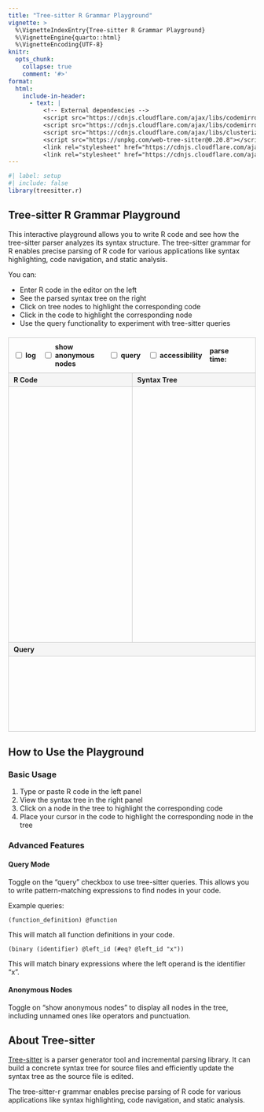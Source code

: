 ```yaml
---
title: "Tree-sitter R Grammar Playground"
vignette: >
  %\VignetteIndexEntry{Tree-sitter R Grammar Playground}
  %\VignetteEngine{quarto::html}
  %\VignetteEncoding{UTF-8}
knitr:
  opts_chunk:
    collapse: true
    comment: '#>'
format:
  html:
    include-in-header:
      - text: |
          <!-- External dependencies -->
          <script src="https://cdnjs.cloudflare.com/ajax/libs/codemirror/5.65.13/codemirror.min.js"></script>
          <script src="https://cdnjs.cloudflare.com/ajax/libs/codemirror/5.65.13/mode/r/r.min.js"></script>
          <script src="https://cdnjs.cloudflare.com/ajax/libs/clusterize.js/0.18.0/clusterize.min.js"></script>
          <script src="https://unpkg.com/web-tree-sitter@0.20.8"></script>
          <link rel="stylesheet" href="https://cdnjs.cloudflare.com/ajax/libs/codemirror/5.65.13/codemirror.min.css">
          <link rel="stylesheet" href="https://cdnjs.cloudflare.com/ajax/libs/codemirror/5.65.13/theme/idea.min.css">
---
```


```r
#| label: setup
#| include: false
library(treesitter.r)
```

## Tree-sitter R Grammar Playground

This interactive playground allows you to write R code and see how the tree-sitter parser analyzes its syntax structure. The tree-sitter grammar for R enables precise parsing of R code for various applications like syntax highlighting, code navigation, and static analysis.

You can:

- Enter R code in the editor on the left
- See the parsed syntax tree on the right
- Click on tree nodes to highlight the corresponding code
- Click in the code to highlight the corresponding node
- Use the query functionality to experiment with tree-sitter queries

```{=html}
<div class="playground">
  <div class="playground-header">
    <div class="playground-controls">
      <div class="control-item">
        <input id="logging-checkbox" type="checkbox">
        <label for="logging-checkbox">log</label>
      </div>

      <div class="control-item">
        <input id="anonymous-nodes-checkbox" type="checkbox">
        <label for="anonymous-nodes-checkbox">show anonymous nodes</label>
      </div>

      <div class="control-item">
        <input id="query-checkbox" type="checkbox">
        <label for="query-checkbox">query</label>
      </div>

      <div class="control-item">
        <input id="accessibility-checkbox" type="checkbox">
        <label for="accessibility-checkbox">accessibility</label>
      </div>

      <div class="control-item">
        <label for="update-time">parse time: </label>
        <span id="update-time"></span>
      </div>
    </div>
  </div>

  <div class="playground-body">
    <!-- Code editor section -->
    <div class="playground-section code-section">
      <div class="playground-section-header">R Code</div>
      <div id="code-container" class="playground-section-content"></div>
    </div>

    <!-- Syntax tree section -->
    <div class="playground-section tree-section">
      <div class="playground-section-header">Syntax Tree</div>
      <div id="tree-container" class="playground-section-content"></div>
    </div>
  </div>

  <!-- Query section -->
  <div class="playground-section query-section">
    <div class="playground-section-header">Query</div>
    <div id="query-container" class="playground-section-content"></div>
  </div>
</div>
```

```{=html}
<style>
/* Basic playground CSS */
:root {
  --primary-color: #0550ae;
  --bg-color: #ffffff;
  --text-color: #333333;
  --border-color: #cccccc;
  --highlight-color: #e3f2fd;
  --error-color: #f44336;
}

.playground {
  display: flex;
  flex-direction: column;
  height: 800px;
  min-height: 700px;
  font-family: -apple-system, BlinkMacSystemFont, "Segoe UI", Roboto, Helvetica, Arial, sans-serif;
  margin: 20px 0;
  border: 1px solid var(--border-color);
}

.playground-header {
  padding: 10px;
  font-size: 16px;
  font-weight: bold;
  border-bottom: 1px solid var(--border-color);
  display: flex;
  justify-content: space-between;
  align-items: center;
}

.playground-controls {
  display: flex;
  gap: 15px;
  align-items: center;
  font-size: 14px;
}

.control-item {
  display: flex;
  align-items: center;
  gap: 4px;
}

.playground-body {
  display: flex;
  flex: 1;
  overflow: hidden;
}

.playground-section {
  display: flex;
  flex-direction: column;
  overflow: hidden;
  border-right: 1px solid var(--border-color);
}

.playground-section:last-child {
  border-right: none;
}

.playground-section-header {
  padding: 5px 10px;
  background-color: #f5f5f5;
  border-bottom: 1px solid var(--border-color);
  font-weight: bold;
  font-size: 14px;
}

.playground-section-content {
  flex: 1;
  overflow: auto;
  position: relative;
}

/* Code editor section */
.code-section {
  width: 50%;
}

/* Tree output section */
.tree-section {
  width: 50%;
}

/* Optional query section */
.query-section {
  width: 100%;
  height: 180px;
  flex: 0 0 auto;
  border-top: 1px solid var(--border-color);
  border-right: none;
}

/* Tree nodes */
.tree-row {
  padding: 2px 0;
  cursor: pointer;
  font-family: monospace;
  font-size: 12px;
  white-space: nowrap;
}

.tree-row:hover {
  background-color: var(--highlight-color);
}

.tree-row.cursor-highlighted {
  background-color: #e8f0fe;
  border-radius: 3px;
  font-weight: bold;
}

.field-name {
  color: #9a6700;
}

.node-type {
  color: #004d40;
}

.anonymous-node-type {
  color: #7d7d7d;
  font-style: italic;
}

.tree-node-position {
  color: #7d7d7d;
  font-size: 80%;
}

/* CodeMirror customizations */
.CodeMirror {
  height: 100%;
  font-family: monospace;
  font-size: 14px;
}

/* Error message */
.error-message {
  color: var(--error-color);
  padding: 10px;
  font-family: monospace;
  white-space: pre-wrap;
  font-size: 14px;
}

/* Query captures */
.capture-node {
  background-color: rgba(86, 156, 214, 0.2);
}

#update-time {
  font-family: monospace;
  min-width: 40px;
  display: inline-block;
}

/* Media queries for responsive layout */
@media (max-width: 768px) {
  .playground-body {
    flex-direction: column;
  }

  .code-section, .tree-section {
    width: 100%;
    height: 50%;
  }

  .playground-section {
    border-right: none;
    border-bottom: 1px solid var(--border-color);
  }

  .playground-section:last-child {
    border-bottom: none;
  }
}
</style>
```

```{=html}
<script>
// DOM elements we'll use
let codeEditor, tree, codeContainer, treeContainer, queryContainer, queryEditor;
// UI control elements
let loggingCheckbox, anonymousNodesCheckbox, queryCheckbox, accessibilityCheckbox, updateTimeSpan;
// Libraries we depend on
// The tree-sitter objects we'll use
let parser, rLanguage;

// Wait for page to load then initialize the playground
document.addEventListener('DOMContentLoaded', async function() {
  try {
    // Get the DOM elements
    codeContainer = document.getElementById('code-container');
    treeContainer = document.getElementById('tree-container');
    queryContainer = document.getElementById('query-container');
    loggingCheckbox = document.getElementById('logging-checkbox');
    anonymousNodesCheckbox = document.getElementById('anonymous-nodes-checkbox');
    queryCheckbox = document.getElementById('query-checkbox');
    accessibilityCheckbox = document.getElementById('accessibility-checkbox');
    updateTimeSpan = document.getElementById('update-time');

    // Initialize tree-sitter library with explicit path to web-tree-sitter WASM
    await TreeSitter.init({
      locateFile() {
        return 'https://unpkg.com/web-tree-sitter@0.20.8/tree-sitter.wasm';
      }
    });

    // Create parser
    parser = new TreeSitter();

    // Load the R language WASM file
    console.log('Web-tree-sitter initialized, loading R grammar...');

    // Use the same CDN approach as we do for the main tree-sitter WASM file
    console.log('Loading R grammar from CDN...');

    let rLanguage;
    try {
      // Use unpkg CDN to load the @davisvaughan/tree-sitter-r package's WASM file
      // This avoids path issues completely by using an absolute URL
      const wasmUrl = 'https://unpkg.com/@davisvaughan/tree-sitter-r@latest/tree-sitter-r.wasm';
      console.log('Attempting to load grammar from CDN:', wasmUrl);
      rLanguage = await TreeSitter.Language.load(wasmUrl);
      console.log('Successfully loaded R grammar from CDN');
    } catch (e) {
      console.error('Failed to load grammar from CDN:', e);

      // Fallback to local paths if CDN fails
      try {
        // Try relative paths as fallback
        const localWasmPath = '../playground/assets/tree-sitter-r.wasm';
        console.log('Attempting to load grammar locally:', localWasmPath);
        rLanguage = await TreeSitter.Language.load(localWasmPath);
        console.log('Successfully loaded R grammar from local path');
      } catch (e2) {
        console.error('All loading attempts failed:', e2);
        displayError('Failed to load R grammar. Check console for details.');
        throw e2;
      }
    }

    // Set language for parser
    parser.setLanguage(rLanguage);

    // Create code editor
    codeEditor = CodeMirror(codeContainer, {
      mode: 'r',
      lineNumbers: true,
      showCursorWhenSelecting: true,
      tabSize: 2,
      theme: 'default',
      value: 'foo <- function(\n  bar = 1,\n  baz = 2\n) {\n  list(bar, baz)\n}'
    });

    // Create query editor
    queryEditor = CodeMirror(queryContainer, {
      mode: 'text',
      lineNumbers: false,
      tabSize: 2,
      theme: 'default',
      placeholder: 'Enter a tree-sitter query...'
    });

    // Set up event handlers
    codeEditor.on('changes', debounce(parseCode, 250));
    codeEditor.on('cursorActivity', debounce(handleCursorMovement, 150));
    queryEditor.on('changes', debounce(runQuery, 250));

    // Set up checkbox event handlers
    loggingCheckbox.addEventListener('change', function() {
      console.log('Logging ' + (this.checked ? 'enabled' : 'disabled'));
    });

    anonymousNodesCheckbox.addEventListener('change', function() {
      parseCode(); // Re-render tree with/without anonymous nodes
    });

    queryCheckbox.addEventListener('change', function() {
      document.getElementById('query-container').style.visibility =
        this.checked ? 'visible' : 'hidden';
    });

    // Initial parse
    parseCode();
  } catch (error) {
    console.error('Error initializing playground:', error);
    displayError('Failed to initialize playground: ' + error.message);
  }
});

// Parse current code and update the tree
function parseCode() {
  try {
    const code = codeEditor.getValue();
    const startTime = performance.now();

    // Parse the code
    tree = parser.parse(code);

    // Calculate parse time
    const endTime = performance.now();
    const parseTime = endTime - startTime;
    if (updateTimeSpan) {
      updateTimeSpan.textContent = parseTime.toFixed(1) + 'ms';
    }

    // Render the tree
    renderTree(tree.rootNode);
  } catch (error) {
    console.error('Error parsing code:', error);
    displayError('Error parsing code: ' + error.message);
  }
}

// Run a query on the current code
function runQuery() {
  if (!tree) return;

  try {
    const queryString = queryEditor.getValue().trim();

    if (!queryString) {
      parseCode(); // Re-render without query highlighting
      return;
    }

    const language = parser.getLanguage();
    const query = language.query(queryString);
    const matches = query.matches(tree.rootNode);

    // Highlight matching nodes in the code
    highlightMatches(matches);

    // Render tree with highlighting
    renderTree(tree.rootNode, matches);
  } catch (error) {
    console.error('Error running query:', error);
    displayError('Error in query: ' + error.message);
  }
}

function highlightMatches(matches) {
  // Clear previous highlights
  codeEditor.getAllMarks().forEach(m => m.clear());

  // Add new highlights
  matches.forEach(match => {
    match.captures.forEach(capture => {
      const { node } = capture;
      const start = { line: node.startPosition.row, ch: node.startPosition.column };
      const end = { line: node.endPosition.row, ch: node.endPosition.column };

      codeEditor.markText(start, end, {
        className: `capture-${capture.name || 'node'}`
      });
    });
  });
}

// Render the syntax tree
function renderTree(rootNode, matches = []) {
  if (!treeContainer) return;

  treeContainer.innerHTML = '';

  const cursor = tree.walk();

  // Create a document fragment for better performance
  const fragment = document.createDocumentFragment();

  function renderNode(depth = 0) {
    // Check if this node is highlighted by a query match
    const isHighlighted = matches.some(match =>
      match.captures.some(capture => capture.node.id === cursor.currentNode.id)
    );

    // Skip anonymous nodes if checkbox is not checked
    if (!cursor.nodeIsNamed && !anonymousNodesCheckbox.checked) {
      if (cursor.gotoFirstChild()) {
        do {
          renderNode(depth);
        } while (cursor.gotoNextSibling());
        cursor.gotoParent();
      }
      return;
    }

    const displayName = cursor.nodeIsNamed ? cursor.nodeType : `"${cursor.nodeType}"`;
    const start = cursor.startPosition;
    const end = cursor.endPosition;

    const row = document.createElement('div');
    row.className = isHighlighted ? 'tree-row highlighted' : 'tree-row';
    row.style.marginLeft = (depth * 12) + 'px';
    row.dataset.startRow = start.row;
    row.dataset.startColumn = start.column;
    row.dataset.endRow = end.row;
    row.dataset.endColumn = end.column;
    row.dataset.id = cursor.currentNode.id;

    const nodeType = document.createElement('span');
    nodeType.className = cursor.nodeIsNamed ? 'node-type' : 'anonymous-node-type';
    nodeType.textContent = displayName;
    row.appendChild(nodeType);

    const position = document.createElement('span');
    position.className = 'tree-node-position';
    position.textContent = ` [${start.row},${start.column} - ${end.row},${end.column}]`;
    row.appendChild(position);

    // Add event listener to highlight the corresponding code when clicked
    row.addEventListener('click', () => {
      codeEditor.focus();
      codeEditor.setSelection(
        { line: start.row, ch: start.column },
        { line: end.row, ch: end.column }
      );
    });

    fragment.appendChild(row);

    if (cursor.gotoFirstChild()) {
      do {
        renderNode(depth + 1);
      } while (cursor.gotoNextSibling());
      cursor.gotoParent();
    }
  }

  renderNode();
  treeContainer.appendChild(fragment);
}

// Helper function to display errors
function displayError(message) {
  const errorDiv = document.createElement('div');
  errorDiv.className = 'error-message';
  errorDiv.textContent = message;

  treeContainer.innerHTML = '';
  treeContainer.appendChild(errorDiv);
}

// Debounce function to limit how often a function is called
function debounce(func, wait) {
  let timeout;
  return function() {
    const context = this;
    const args = arguments;
    clearTimeout(timeout);
    timeout = setTimeout(() => func.apply(context, args), wait);
  };
}

// Handle cursor movement to highlight corresponding tree node
function handleCursorMovement() {
  if (!tree) return;

  const cursor = codeEditor.getCursor();
  const lineNumber = cursor.line;
  const column = cursor.ch;

  // Remove any existing highlights
  const highlighted = treeContainer.querySelectorAll('.tree-row.cursor-highlighted');
  highlighted.forEach(el => el.classList.remove('cursor-highlighted'));

  // Find all nodes that contain this position
  const treeRows = treeContainer.querySelectorAll('.tree-row');
  let bestMatch = null;
  let smallestSize = Infinity;

  treeRows.forEach(row => {
    const startRow = parseInt(row.dataset.startRow, 10);
    const startCol = parseInt(row.dataset.startColumn, 10);
    const endRow = parseInt(row.dataset.endRow, 10);
    const endCol = parseInt(row.dataset.endColumn, 10);

    // Check if position is within this node
    const containsPosition =
      (startRow < lineNumber || (startRow === lineNumber && startCol <= column)) &&
      (endRow > lineNumber || (endRow === lineNumber && endCol >= column));

    if (containsPosition) {
      // Calculate size of node (rough estimate by characters)
      const size = (endRow - startRow) * 1000 + (endCol - startCol);
      if (size < smallestSize) {
        bestMatch = row;
        smallestSize = size;
      }
    }
  });

  // Highlight the smallest node that contains the cursor
  if (bestMatch) {
    bestMatch.classList.add('cursor-highlighted');
    // Ensure it's visible in the viewport
    bestMatch.scrollIntoView({ behavior: 'smooth', block: 'center' });
  }
}
</script>
```

## How to Use the Playground

### Basic Usage

1. Type or paste R code in the left panel
2. View the syntax tree in the right panel
3. Click on a node in the tree to highlight the corresponding code
4. Place your cursor in the code to highlight the corresponding node in the tree

### Advanced Features

#### Query Mode

Toggle on the "query" checkbox to use tree-sitter queries. This allows you to write pattern-matching expressions to find nodes in your code.

Example queries:

```
(function_definition) @function
```

This will match all function definitions in your code.

```
(binary (identifier) @left_id (#eq? @left_id "x"))
```

This will match binary expressions where the left operand is the identifier "x".

#### Anonymous Nodes

Toggle on "show anonymous nodes" to display all nodes in the tree, including unnamed ones like operators and punctuation.

## About Tree-sitter

[Tree-sitter](https://tree-sitter.github.io/tree-sitter/) is a parser generator tool and incremental parsing library. It can build a concrete syntax tree for source files and efficiently update the syntax tree as the source file is edited.

The tree-sitter-r grammar enables precise parsing of R code for various applications like syntax highlighting, code navigation, and static analysis.
